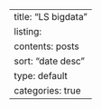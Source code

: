 ---
title: "LS bigdata"
listing:
  contents: posts
  sort: "date desc"
  type: default
  categories: true
---